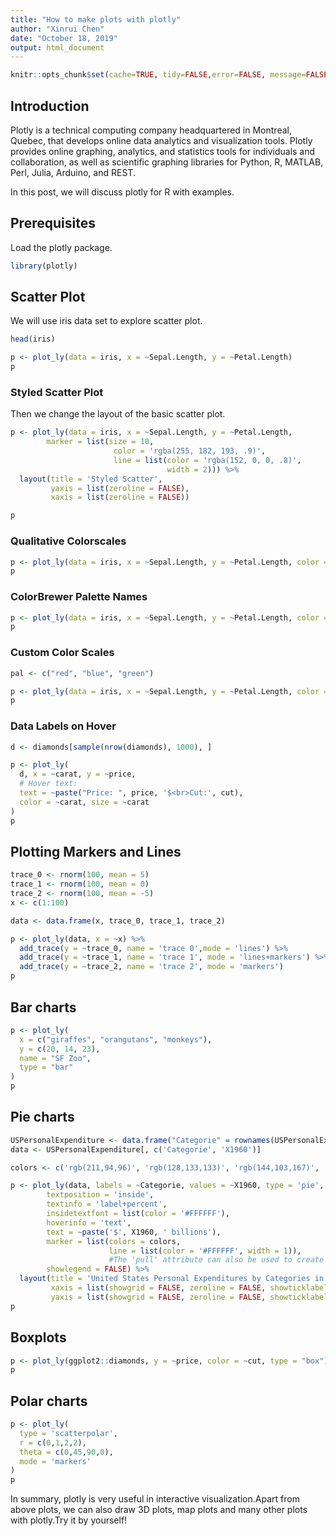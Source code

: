 ```yaml
---
title: "How to make plots with plotly"
author: "Xinrui Chen"
date: "October 18, 2019"
output: html_document
---
```


```r
knitr::opts_chunk$set(cache=TRUE, tidy=FALSE,error=FALSE, message=FALSE, warning=FALSE, tidy.opts=list(width.cutoff=60))
```

## Introduction

Plotly is a technical computing company headquartered in Montreal, Quebec, that develops online data analytics and visualization tools. Plotly provides online graphing, analytics, and statistics tools for individuals and collaboration, as well as scientific graphing libraries for Python, R, MATLAB, Perl, Julia, Arduino, and REST.

In this post, we will discuss plotly for R with examples.

## Prerequisites
Load the plotly package.

```r
library(plotly)
```

## Scatter Plot

We will use iris data set to explore scatter plot.

```r
head(iris)
```


```r
p <- plot_ly(data = iris, x = ~Sepal.Length, y = ~Petal.Length)
p
```

### Styled Scatter Plot
Then we change the layout of the basic scatter plot.

```r
p <- plot_ly(data = iris, x = ~Sepal.Length, y = ~Petal.Length,
        marker = list(size = 10,
                       color = 'rgba(255, 182, 193, .9)',
                       line = list(color = 'rgba(152, 0, 0, .8)',
                                   width = 2))) %>%
  layout(title = 'Styled Scatter',
         yaxis = list(zeroline = FALSE),
         xaxis = list(zeroline = FALSE))

p
```



### Qualitative Colorscales
```r
p <- plot_ly(data = iris, x = ~Sepal.Length, y = ~Petal.Length, color = ~Species)
p
```

### ColorBrewer Palette Names
```r
p <- plot_ly(data = iris, x = ~Sepal.Length, y = ~Petal.Length, color = ~Species, colors = "Set1")
p
```

### Custom Color Scales
```r
pal <- c("red", "blue", "green")

p <- plot_ly(data = iris, x = ~Sepal.Length, y = ~Petal.Length, color = ~Species, colors = pal)
p
```

### Data Labels on Hover
```r
d <- diamonds[sample(nrow(diamonds), 1000), ]

p <- plot_ly(
  d, x = ~carat, y = ~price,
  # Hover text:
  text = ~paste("Price: ", price, '$<br>Cut:', cut),
  color = ~carat, size = ~carat
)
p
```


## Plotting Markers and Lines

```r
trace_0 <- rnorm(100, mean = 5)
trace_1 <- rnorm(100, mean = 0)
trace_2 <- rnorm(100, mean = -5)
x <- c(1:100)

data <- data.frame(x, trace_0, trace_1, trace_2)

p <- plot_ly(data, x = ~x) %>%
  add_trace(y = ~trace_0, name = 'trace 0',mode = 'lines') %>%
  add_trace(y = ~trace_1, name = 'trace 1', mode = 'lines+markers') %>%
  add_trace(y = ~trace_2, name = 'trace 2', mode = 'markers')
p
```

## Bar charts
```r
p <- plot_ly(
  x = c("giraffes", "orangutans", "monkeys"),
  y = c(20, 14, 23),
  name = "SF Zoo",
  type = "bar"
)
p
```

## Pie charts
```r
USPersonalExpenditure <- data.frame("Categorie" = rownames(USPersonalExpenditure), USPersonalExpenditure)
data <- USPersonalExpenditure[, c('Categorie', 'X1960')]

colors <- c('rgb(211,94,96)', 'rgb(128,133,133)', 'rgb(144,103,167)', 'rgb(171,104,87)', 'rgb(114,147,203)')

p <- plot_ly(data, labels = ~Categorie, values = ~X1960, type = 'pie',
        textposition = 'inside',
        textinfo = 'label+percent',
        insidetextfont = list(color = '#FFFFFF'),
        hoverinfo = 'text',
        text = ~paste('$', X1960, ' billions'),
        marker = list(colors = colors,
                      line = list(color = '#FFFFFF', width = 1)),
                      #The 'pull' attribute can also be used to create space between the sectors
        showlegend = FALSE) %>%
  layout(title = 'United States Personal Expenditures by Categories in 1960',
         xaxis = list(showgrid = FALSE, zeroline = FALSE, showticklabels = FALSE),
         yaxis = list(showgrid = FALSE, zeroline = FALSE, showticklabels = FALSE))
p
```

## Boxplots
```r
p <- plot_ly(ggplot2::diamonds, y = ~price, color = ~cut, type = "box")
p
```

## Polar charts
```r
p <- plot_ly(
  type = 'scatterpolar',
  r = c(0,1,2,2),
  theta = c(0,45,90,0),
  mode = 'markers'
)
p
```



In summary, plotly is very useful in interactive visualization.Apart from above plots, we can also draw 3D plots, map plots and many other plots with plotly.Try it by yourself!
